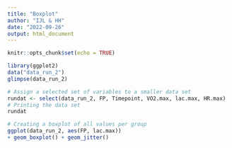 ```yaml
---
title: "Boxplot"
author: "IJL & HH"
date: "2022-09-26"
output: html_document
---
```


```r
knitr::opts_chunk$set(echo = TRUE)

library(ggplot2)
data("data_run_2")
glimpse(data_run_2)

# Assign a selected set of variables to a smaller data set
rundat <- select(data_run_2, FP, Timepoint, VO2.max, lac.max, HR.max)
# Printing the data set
rundat

# Creating a boxplot of all values per group
ggplot(data_run_2, aes(FP, lac.max)) 
+ geom_boxplot() + geom_jitter()





```

